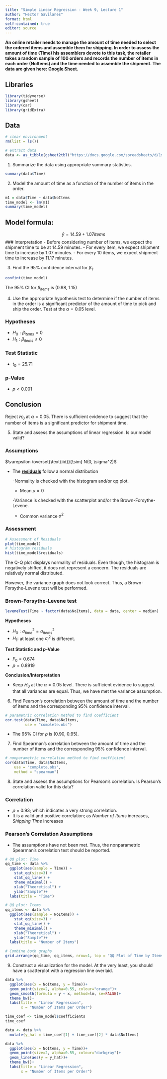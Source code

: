 ```yaml
---
title: "Simple Linear Regression - Week 9, Lecture 1"
author: "Hector Gavilanes"
format: html
self-contained: true
editor: source
---
```


**An online retailer needs to manage the amount of time needed to select the ordered items and assemble them for shipping. In order to assess the amount of time (Time) his assemblers devote to this task, the retailer takes a random sample of 100 orders and records the number of items in each order (Noltems) and the time needed to assemble the shipment. The data are given here: [Google Sheet](https://docs.google.com/spreadsheets/d/1xAsE0KmspC0dP4Uuyym33uU1G8ahI6z7wPVwts7BTRM/edit?usp=sharing).**

## Libraries
```r
library(tidyverse)
library(gsheet)
library(car)
library(gridExtra)
```

## Data
```r
# clear environment
rm(list = ls())

# extract data
data <- as_tibble(gsheet2tbl("https://docs.google.com/spreadsheets/d/1xAsE0KmspC0dP4Uuyym33uU1G8ahI6z7wPVwts7BTRM/edit?usp=sharing"))
```

1. Summarize the data using appropriate summary statistics.
```r
summary(data$Time)
```

2. Model the amount of time as a function of the number of items in the order.
```r
m1 = data$Time ~ data$NoItems
time_model <- lm(m1)
summary(time_model)
```
## Model formula:
$$\hat{y} = 14.59 + 1.07 items$$
### Interpretation
- Before considering number of items, we expect the shipment time to be at 14.59 minutes.
- For every item, we expect shipment time to increase by 1.07 minutes.
- For every 10 items, we expect shipment time to increase by 11.17 minutes.


3. Find the 95% confidence interval for $\beta_1$.
```r
confint(time_model)
```
The 95% CI for $\beta_{items}$ is (0.98, 1.15)

4. Use the appropriate hypothesis test to determine if the number of items in the order is a significant predictor of the amount of time to pick and ship the order. Test at the $\alpha=0.05$ level.

### Hypotheses

- $H_0: \beta_{items} = 0$
- $H_1: \beta_{items} \ne 0$

### Test Statistic

- $t_{0} = 25.71$

### p-Value

- $p < 0.001$

## Conclusion

Reject $H_0$ at $\alpha = 0.05$. There is sufficient evidence to suggest that the number of items is a significant predictor for shipment time.

5. State and assess the assumptions of linear regression. Is our model valid?

### Assumptions

$\varepsilon \overset{\text{iid}}{\sim} N(0, \sigma^2)$

- The <u>**residuals**</u> follow a normal distribution

  -Normality is checked with the histogram and/or qq plot.
    - Mean $\mu=0$

  -Variance is checked with the scatterplot and/or the Brown-Forsythe-Levene.
    - Common variance $\sigma^2$

### Assessment
```r
# Assessment of Residuals
plot(time_model)
# histogram residuals
hist(time_model$residuals)
```
The Q-Q plot displays normality of residuals. Even though, the histogram is negatively shifted, it does not represent a concern. The residuals are relatively normal distributed.

However, the variance graph does not look correct. Thus, a Brown-Forsythe-Levene test will be performed.

### Brown-Forsythe-Levene test
```r
leveneTest(Time ~ factor(data$NoItems), data = data, center = median)
```

**Hypotheses**

- $H_0: \sigma^2_{time} = \sigma^2_{items}$
- $H_1:$ at least one $\sigma^2_i$ is different.

**Test Statistic and *p*-Value**

- $F_0=0.674$
- $p = 0.8919$

**Conclusion/Interpretation**

- Keep $H_0$ at the $\alpha=0.05$ level. There is sufficient evidence to suggest that all variances are equal. Thus, we have met the variance assumption.

6. Find Pearson's correlation between the amount of time and the number of items and the corresponding 95% confidence interval.
```r
# parametric correlation method to find coefficient
cor.test(data$Time, data$NoItems,
         use = "complete.obs")
```
- The 95% CI for $\rho$ is (0.90, 0.95).

7. Find Spearman's correlation between the amount of time and the number of items and the corresponding 95% confidence interval.
```r
# nonparametric correlation method to find coefficient
cor(data$Time, data$NoItems,
    use = "complete.obs",
    method = "spearman")
```

8. State and assess the assumptions for Pearson's correlation. Is Pearson's correlation valid for this data?

### Correlation

- $\rho$ = 0.93; which indicates a very strong correlation.
- It is a valid and positive correlation; as *Number of Items* increases, *Shipping Time* increases

### Pearson's Correlation Assumptions  

- The assumptions have not been met. Thus, the nonparametric Spearman's correlation test should be reported.
```r
# QQ plot: Time
qq_time <- data %>% 
  ggplot(aes(sample = Time)) +
    stat_qq(size=3) +
    stat_qq_line() +
    theme_minimal() +
    xlab("Theoretical") +
    ylab("Sample")+
  labs(title = "Time")

# QQ plot: Items
qq_items <- data %>% 
  ggplot(aes(sample = NoItems)) +
    stat_qq(size=3) +
    stat_qq_line() +
    theme_minimal() +
    xlab("Theoretical") +
    ylab("Sample")+
  labs(title = "Number of Items")

# Combine both graphs
grid.arrange(qq_time, qq_items, nrow=1, top = "QQ Plot of Time by Items")
```

9. Construct a visualization for the model. At the very least, you should have a scatterplot with a regression line overlaid.

```r
data %>%
  ggplot(aes(x = NoItems, y = Time))+
  geom_point(size=2, alpha=0.55, colour="orange")+
  geom_smooth(formula = y ~ x, method=lm, se=FALSE)+
  theme_bw()+
  labs(title = "Linear Regression",
       x = "Number of Items per Order")
```
```r
time_coef <- time_model$coefficients
time_coef

data <- data %>% 
  mutate(y_hat = time_coef[1] + time_coef[2] * data$NoItems)

data %>% 
  ggplot(aes(x = NoItems, y = Time))+
  geom_point(size=2, alpha=0.55, colour="darkgray")+
  geom_line(aes(y = y_hat))+
  theme_bw()+
  labs(title = "Linear Regression",
       x = "Number of Items per Order")
```